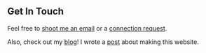## Get In Touch

Feel free to [shoot me an email](mailto:kev.guo123@gmail.com) or a [connection request](https://www.linkedin.com/in/2018kguo/).

Also, check out my [blog](https://2018kguo.medium.com/)! I wrote a [post](https://medium.com/@kev.guo123/rewriting-my-personal-website-with-gatsby-c08f3125d4dd) about making 
this website.